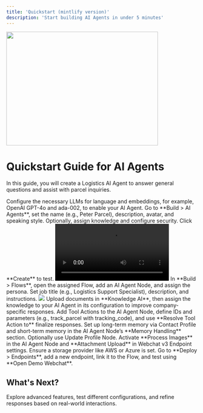 ```yaml
---
title: 'Quickstart (mintlify version)'
description: 'Start building AI Agents in under 5 minutes'
---
```


<img height="300" width="400" src="/images/img.png" />

# Quickstart Guide for AI Agents

In this guide, you will create a Logistics AI Agent to answer general questions and assist with parcel inquiries.

<Steps>
  <Step title="Set Up Prerequisites">
    Configure the necessary LLMs for language and embeddings, for example, OpenAI GPT-4o and ada-002, to enable your AI Agent.
  </Step>
  <Step title="Create Your AI Agent Persona">
    Go to **Build > AI Agents**, set the name (e.g., Peter Parcel), description, avatar, and speaking style. Optionally, assign knowledge and configure security. Click **Create** to test.
    <Frame>
    <video
      autoPlay
      loop
      controls
      playsInline
      className="w-full aspect-video"
      src="https://docscognigyassets.blob.core.windows.net/assets/create-ai-agent.mp4"
    ></video>
     </Frame>
  </Step>
  <Step title="Assign a Job">
    In **Build > Flows**, open the assigned Flow, add an AI Agent Node, and assign the persona. Set job title (e.g., Logistics Support Specialist), description, and instructions.
     <Frame>
          <img src="https://docs.cognigy.com/_assets/ai/overview/ai-agent-job-configuration.png" />
        </Frame>
  </Step>
  <Step title="Enhance with Knowledge">
    Upload documents in **Knowledge AI**, then assign the knowledge to your AI Agent in its configuration to improve company-specific responses.
  </Step>
  <Step title="Enable Tool Actions">
    Add Tool Actions to the AI Agent Node, define IDs and parameters (e.g., track_parcel with tracking_code), and use **Resolve Tool Action to** finalize responses.
  </Step>
  <Step title="Configure Memory">
    Set up long-term memory via Contact Profile and short-term memory in the AI Agent Node’s **Memory Handling** section. Optionally use Update Profile Node.
  </Step>
  <Step title="Enable Image Recognition">
    Activate **Process Images** in the AI Agent Node and **Attachment Upload** in Webchat v3 Endpoint settings. Ensure a storage provider like AWS or Azure is set.
  </Step>
  <Step title="Deploy Your AI Agent">
    Go to **Deploy > Endpoints**, add a new endpoint, link it to the Flow, and test using **Open Demo Webchat**.
  </Step>
</Steps>

## What's Next?

Explore advanced features, test different configurations, and refine responses based on real-world interactions.